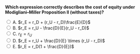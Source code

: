 ::: {.question-block}

<form onsubmit="event.preventDefault(); checkAnswer('module7_mcq_q3')" data-correct-answer="D">
<strong style="display: block;">Which expression correctly describes the cost of equity under Modigliani–Miller Proposition II (without taxes)?</strong>

<label><input type="radio" name="module7_mcq_q3" value="A"> A. $r_E = r_D + (r_U - r_D)\frac{E}{D}$</label><br>
<label><input type="radio" name="module7_mcq_q3" value="B"> B. $r_E = r_U - \frac{D}{E}(r_U - r_D)$</label><br>
<label><input type="radio" name="module7_mcq_q3" value="C"> C. $r_E = r_U$</label><br>
<label><input type="radio" name="module7_mcq_q3" value="D"> D. $r_E = r_U + \frac{D}{E} \times (r_U - r_D)$</label><br>
<label><input type="radio" name="module7_mcq_q3" value="E"> E. $r_E = r_D(1 + \frac{D}{E})$</label><br>
</form>

<div id="feedback-module7_mcq_q3" class="feedback" data-status="" style="display:none;">
✅ Correct: D. MM II shows that equity cost rises linearly with leverage: $r_E = r_U + \frac{D}{E}(r_U - r_D)$.
</div>

:::
